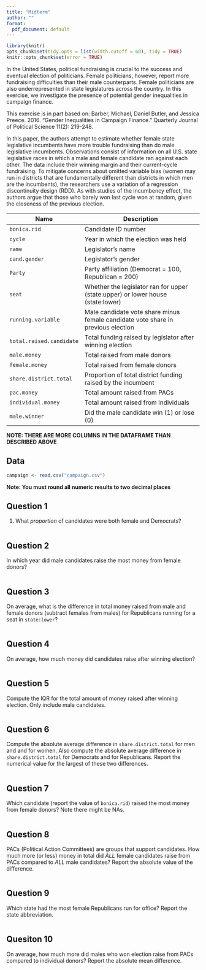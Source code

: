 ```yaml
---
title: "Midterm"
author: ""
format:
  pdf_document: default
---
```

```r
library(knitr)
opts_chunk$set(tidy.opts = list(width.cutoff = 60), tidy = TRUE)
knitr::opts_chunk$set(error = TRUE)
```

In the United States, political fundraising is crucial to the success and eventual election of politicians. Female politicians, however, report more fundraising difficulties than their male counterparts. Female politicians are also underrepresented in state legislatures across the country. In this exercise, we investigate the presence of potential gender inequalities in campaign finance.

This exercise is in part based on: Barber, Michael, Daniel Butler, and Jessica Preece. 2016. "Gender Inequalities in Campaign Finance." Quarterly Journal of Political Science 11(2): 219-248.

In this paper, the authors attempt to estimate whether female state legislative incumbents have more trouble fundraising than do male legislative incumbents. Observations consist of information on all U.S. state legislative races in which a male and female candidate ran against each other. The data include their winning margin and their current-cycle fundraising. To mitigate concerns about omitted variable bias (women may run in districts that are fundamentally different than districts in which men are the incumbents), the researchers use a variation of a regression discontinuity design (RDD). As with studies of the incumbency effect, the authors argue that those who barely won last cycle won at random, given the closeness of the previous election.

| Name                     | Description                                                                      |
|--------------------------|----------------------------------------------------------------------------------|
| `bonica.rid`             | Candidate ID number                                                              |
| `cycle`                  | Year in which the election was held                                              |
| `name`                   | Legislator's name                                                                |
| `cand.gender`            | Legislator's gender                                                              |
| `Party`                  | Party affiliation (Democrat = 100, Republican = 200)                             |
| `seat`                   | Whether the legislator ran for upper (state:upper) or lower house (state:lower)  |
| `running.variable`       | Male candidate vote share minus female candidate vote share in previous election |
| `total.raised.candidate` | Total funding raised by legislator after winning election                        |
| `male.money`             | Total raised from male donors                                                    |
| `female.money`           | Total raised from female donors                                                  |
| `share.district.total`   | Proportion of total district funding raised by the incumbent                     |
| `pac.money`              | Total amount raised from PACs                                                    |
| `individual.money `      | Total amount raised from individuals                                             |
| `male.winner`            | Did the male candidate win (1) or lose (0)                                       |

**NOTE: THERE ARE MORE COLUMNS IN THE DATAFRAME THAN DESCRIBED ABOVE**


## Data 

```r
campaign <- read.csv("campaign.csv")
```


**Note: You must round all numeric results to two decimal places**

## Question 1

1. What *proportion* of candidates were both female and Democrats?

```r

```

## Question 2

In which year did male candidates raise the most money from female donors?

```r

```


## Question 3

On average, what is the difference in total money raised from male and female donors (subtract females from males) for Republicans running for a seat in `state:lower`?

```r

```

## Question 4

On average, how much money did candidates raise after winning election?

```r

```

## Question 5

Compute the IQR for the total amount of money raised after winning election.  Only include male candidates.

```r

```

## Question 6

Compute the absolute average difference in `share.district.total` for men and and for women.  Also compute the absolute average difference in `share.district.total` for Democrats and for Republicans.  Report the numerical value for the largest of these two differences.

```r

```

## Question 7

Which candidate (report the value of `bonica.rid`) raised the most money from female donors? Note there might be NAs.

```r

```

## Question 8 

PACs (Political Action Committees) are groups that support candidates.  How much more (or less) money in total did *ALL* female candidates raise from PACs compared to *ALL* male candidates?  Report the absolute value of the difference.

```r

```


## Question 9

Which state had the most female Republicans run for office? Report the state abbreviation.

```r

```

## Quesiton 10

On average, how much more did males who won election raise from PACs compared to individual donors?  Report the absolute mean difference.

```r

```

